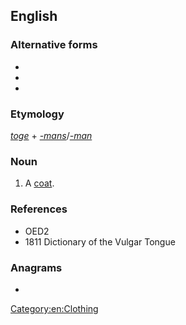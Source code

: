 ==English==

===Alternative forms===
* {{l|en|togeman}}
* {{l|en|togman}}
* {{l|en|togmans}}

===Etymology===
''[[toge]]'' + ''[[-mans]]''/''[[-man]]''

===Noun===
{{en-noun|togemans}}

# {{lb|en|cant}} A [[coat]].

===References===
* OED2
* 1811 Dictionary of the Vulgar Tongue

===Anagrams===
* {{anagrams|en|amongest|magnetos|megatons|montages}}

[[Category:en:Clothing]]